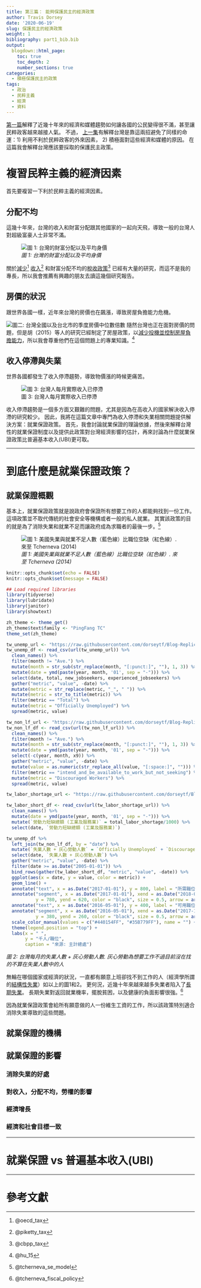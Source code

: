 ```yaml
---
title: 第三篇： 能夠保護民主的經濟政策
author: Travis Dorsey
date: '2020-06-19'
slug: 保護民主的經濟政策
weight: 1
bibliography: part1_bib.bib
output:
  blogdown::html_page:
    toc: true
    toc_depth: 2
    number_sections: true
categories:
  - 積極保護民主的政策
tags:
  - 政治
  - 民粹主義
  - 經濟
  - 資料
---
```


[第一篇](/中文版/積極保護民主的政策/第一篇民粹主義浪潮如何來台/)解釋了近幾十年來的經濟和媒體趨勢如何讓各國的公民變得很不滿，甚至讓民粹政客越來越接人氣。 不過， [上一集](/中文版/積極保護民主的政策/第二篇台灣避免粹主義/)有解釋台灣是靠這兩招避免了同樣的命運：1) 利用不利於民粹政客的外來因素， 2) 積極面對這些經濟和媒體的原因。 在這篇我會解釋台灣應該要採取的保護民主政策。

# 複習民粹主義的經濟因素
首先要複習一下利於民粹主義的經濟因素。

## 分配不均
這幾十年來，台灣的收入和財富分配跟其他國家的一起向天飛，導致一般的台灣人對超級富豪人士非常不滿。

![*圖 1: 台灣的財富分配以及平均身價*](/zh/2020-04-02-_files/Taiwan Welath Pyramid.jpg)

關於[減少](http://www.oecd.org/economy/labour/49421421.pdf)^[@oecd_tax]  [收入](https://www.nber.org/papers/w17616.pdf)^[@piketty_tax]  和財富分配不均的[稅收政策](https://www.cbpp.org/sites/default/files/atoms/files/12-15-16sfp.pdf)^[@cbpp_tax] 已經有大量的研究，而這不是我的專長，所以我會推薦有興趣的朋友去讀這幾個研究報告。

## 房價的狀況
跟世界各國一樣，近年來台灣的房價也在飆漲，導致房屋負擔能力危機。

![*圖二: 台灣全國以及台北市的季度房價中位數倍數*](/zh/2020-04-02-_files/Quarterly Housing Median Multiple for Taiwan_zh.jpg)
隨然台灣也正在面對房價的問題，但是胡（2015）等人的研究已經制定了房屋政策，以[減少投機並控制房屋負擔能力](http://www.econ.sinica.edu.tw/UpFiles/2013090214141704234/Periodicals_Pdf2013090215154369017/EC452-3.pdf)，所以我會尊重他們在這個問題上的專業知識。^[@hu_15]


## 收入停滯與失業
世界各國都發生了收入停滯趨勢，導致物價漲的時候更痛苦。

![圖 3: 台灣人每月實際收入已停滯](/zh/2020-04-02-_files/Real Monthly Earnings in Taiwan_zh.jpg)

收入停滯趨勢是一個多方面又艱難的問題，尤其是因為在高收入的國家解決收入停滯的研究較少。 因此，我將在這篇文章中專門為收入停滯和失業相關問題提供解決方案：就業保證政策。 首先，我會討論就業保證的理論依據，然後來解釋台灣性的就業保證制度以及提供此政策對台灣經濟影響的估計，再來討論為什麼就業保證政策比普遍基本收入(UBI)更可取。 

***

# 到底什麼是就業保證政策？

## 就業保證概觀
基本上，就業保證政策就是說政府會保證所有想要工作的人都能夠找到一份工作。 這項政策並不取代傳統的社會安全等機構或者一般的私人就業。 其實該政策的目的就是為了消除失業和就業不足而讓政府成為求職者的最後一步。^[@tcherneva_se_model]

![*圖 1: 美國失業與就業不足人數（藍色線）比職位空缺（紅色線）. 來至 Tcherneva (2014)*](/English/Proactive-Policies-for-Safeguarding-Democracy/2020-05-15-part-3-policies-to-strengthen-taiwan-s-democracy/Unemployed vs Job Openings.png)

```r
knitr::opts_chunk$set(echo = FALSE)
knitr::opts_chunk$set(message = FALSE)

## Load required libraries
library(tidyverse)
library(lubridate)
library(janitor)
library(showtext)

zh_theme <- theme_get()
zh_theme$text$family <- "PingFang TC"
theme_set(zh_theme)

tw_unemp_url <- "https://raw.githubusercontent.com/dorseytf/Blog-Replication-Scripts/master/TW%20Unemployment%20Data.csv"
tw_unemp_df <- read_csv(url(tw_unemp_url)) %>%
  clean_names() %>%
  filter(month != "Ave.") %>%
  mutate(month = str_sub(str_replace(month, "[:punct:]", ""), 1, 3)) %>%
  mutate(date = ymd(paste(year, month, '01', sep = "-"))) %>%
  select(date, total, new_jobseekers, experienced_jobseekers) %>%
  gather("metric", "value", -date) %>%
  mutate(metric = str_replace(metric, "_", " ")) %>%
  mutate(metric = str_to_title(metric)) %>%
  filter(metric == "Total") %>%
  mutate(metric = "Officially Unemployed") %>%
  spread(metric, value)

tw_non_lf_url <- "https://raw.githubusercontent.com/dorseytf/Blog-Replication-Scripts/master/TW%20Not%20in%20Labor%20Force.csv"
tw_non_lf_df <- read_csv(url(tw_non_lf_url)) %>%
  clean_names() %>%
  filter(month != "Ave.") %>%
  mutate(month = str_sub(str_replace(month, "[:punct:]", ""), 1, 3)) %>%
  mutate(date = ymd(paste(year, month, '01', sep = "-"))) %>%
  select(-c(year, month, x9)) %>%
  gather("metric", "value", -date) %>%
  mutate(value = as.numeric(str_replace_all(value, "[:space:]", ""))) %>%
  filter(metric == "intend_and_be_available_to_work_but_not_seeking") %>%
  mutate(metric = "Discouraged Workers") %>%
  spread(metric, value) 

tw_labor_shortage_url <- "https://raw.githubusercontent.com/dorseytf/Blog-Replication-Scripts/master/TW%20Labor%20Shortage.csv"

tw_labor_short_df <- read_csv(url(tw_labor_shortage_url)) %>%
  clean_names() %>%
  mutate(date = ymd(paste(year, month, '01', sep = "-"))) %>%
  mutate(`勞動力短缺總額 (工業及服務業)` = total_labor_shortage/1000) %>%
  select(date, `勞動力短缺總額 (工業及服務業)`) 

tw_unemp_df %>%
  left_join(tw_non_lf_df, by = "date") %>%
  mutate(`失業人數 + 灰心勞動人數` = `Officially Unemployed` + `Discouraged Workers`) %>%
  select(date, `失業人數 + 灰心勞動人數`) %>%
  gather("metric", "value", -date) %>%
  filter(date >= as.Date("2005-01-01")) %>%
  bind_rows(gather(tw_labor_short_df, "metric", "value", -date)) %>%
  ggplot(aes(x = date, y = value, color = metric)) +
  geom_line() +
  annotate("text", x = as.Date("2017-01-01"), y = 800, label = "所需職位數") +
  annotate("segment", x = as.Date("2017-01-01"), xend = as.Date("2018-05-01"), 
           y = 780, yend = 620, color = "black", size = 0.5, arrow = arrow()) +
  annotate("text", x = as.Date("2016-05-01"), y = 400, label = "可用職位數") +
  annotate("segment", x = as.Date("2016-05-01"), xend = as.Date("2017-10-01"), 
           y = 380, yend = 260, color = "black", size = 0.5, arrow = arrow()) +
  scale_color_manual(values = c("#440154FF", "#35B779FF"), name = "") +
  theme(legend.position = "top") +
  labs(x = " ",
       y = "千人/職位",
       caption = "來源: 主計總處")

```

*圖 2: 台灣每月的失業人數 + 灰心勞動人數. 灰心勞動為想要工作不過目前沒在找的不算在失業人數中的人*


無輪在哪個國家或經濟的狀況，一直都有願意上班卻找不到工作的人（經濟學所謂的[結構性失業](http://www.levyinstitute.org/pubs/pn_14_1.pdf)）如以上的圖1和2。 更何況，近幾十年來越來越多失業者陷入了[長期失業](http://media.wix.com/ugd/f4c1a3_a2f9d44a1a754ae2a542ca6a88c1d5f5.pdf)。 長期失業對返回就業機率，擺脫貧困，以及健康的負面影響很強。^[@tcherneva_fiscal_policy]

因為就業保證政策會給所有願意做的人一份維生工資的工作，所以該政策特別適合消除失業導致的這些問題。

## 就業保證的機構


## 就業保證的影響


### 消除失業的好處


### 對收入，分配不均，勞權的影響


### 經濟增長


### 經濟和社會目標一致


***
# 就業保證 vs 普遍基本收入(UBI)


***
# 參考文獻